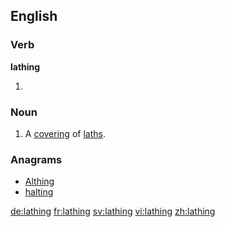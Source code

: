 ==English==

===Verb===
'''lathing'''

# {{present participle of|lathe}}

===Noun===
{{en-noun}}

# A [[covering]] of [[lath]]s.

===Anagrams===
* [[Althing#English|Althing]]
* [[halting#English|halting]]

[[de:lathing]]
[[fr:lathing]]
[[sv:lathing]]
[[vi:lathing]]
[[zh:lathing]]